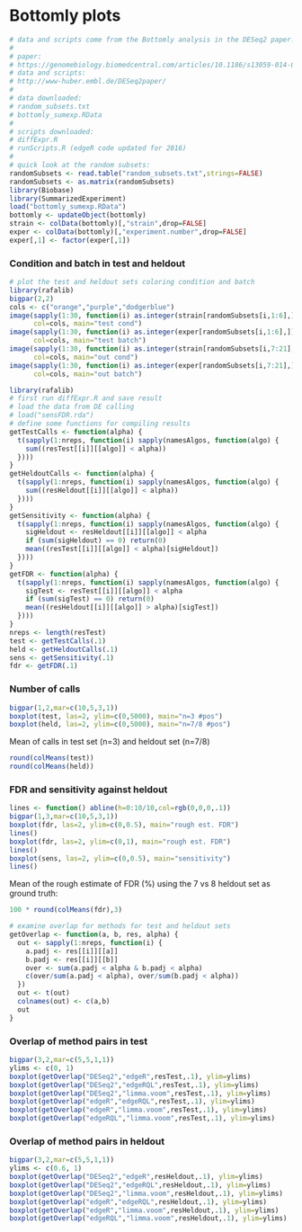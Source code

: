 # Bottomly plots

```r
# data and scripts come from the Bottomly analysis in the DESeq2 paper.
#
# paper:
# https://genomebiology.biomedcentral.com/articles/10.1186/s13059-014-0550-8
# data and scripts:
# http://www-huber.embl.de/DESeq2paper/
#
# data downloaded:
# random_subsets.txt
# bottomly_sumexp.RData
#
# scripts downloaded:
# diffExpr.R 
# runScripts.R (edgeR code updated for 2016)
#
# quick look at the random subsets:
randomSubsets <- read.table("random_subsets.txt",strings=FALSE)
randomSubsets <- as.matrix(randomSubsets)
library(Biobase)
library(SummarizedExperiment)
load("bottomly_sumexp.RData")
bottomly <- updateObject(bottomly)
strain <- colData(bottomly)[,"strain",drop=FALSE]
exper <- colData(bottomly)[,"experiment.number",drop=FALSE]
exper[,1] <- factor(exper[,1])
```

### Condition and batch in test and heldout

```r
# plot the test and heldout sets coloring condition and batch
library(rafalib)
bigpar(2,2)
cols <- c("orange","purple","dodgerblue")
image(sapply(1:30, function(i) as.integer(strain[randomSubsets[i,1:6],])),
      col=cols, main="test cond")
image(sapply(1:30, function(i) as.integer(exper[randomSubsets[i,1:6],])),
      col=cols, main="test batch")
image(sapply(1:30, function(i) as.integer(strain[randomSubsets[i,7:21],])),
      col=cols, main="out cond")
image(sapply(1:30, function(i) as.integer(exper[randomSubsets[i,7:21],])),
      col=cols, main="out batch")
```

```r
library(rafalib)
# first run diffExpr.R and save result
# load the data from DE calling
# load("sensFDR.rda")
# define some functions for compiling results
getTestCalls <- function(alpha) {
  t(sapply(1:nreps, function(i) sapply(namesAlgos, function(algo) {
    sum((resTest[[i]][[algo]] < alpha))
  })))
}
getHeldoutCalls <- function(alpha) {
  t(sapply(1:nreps, function(i) sapply(namesAlgos, function(algo) {
    sum((resHeldout[[i]][[algo]] < alpha))
  })))
}
getSensitivity <- function(alpha) {
  t(sapply(1:nreps, function(i) sapply(namesAlgos, function(algo) {
    sigHeldout <- resHeldout[[i]][[algo]] < alpha
    if (sum(sigHeldout) == 0) return(0)
    mean((resTest[[i]][[algo]] < alpha)[sigHeldout])
  })))
}
getFDR <- function(alpha) {
  t(sapply(1:nreps, function(i) sapply(namesAlgos, function(algo) {
    sigTest <- resTest[[i]][[algo]] < alpha
    if (sum(sigTest) == 0) return(0)
    mean((resHeldout[[i]][[algo]] > alpha)[sigTest])
  })))
}
nreps <- length(resTest)
test <- getTestCalls(.1)
held <- getHeldoutCalls(.1)
sens <- getSensitivity(.1)
fdr <- getFDR(.1)
```

### Number of calls

```r
bigpar(1,2,mar=c(10,5,3,1))
boxplot(test, las=2, ylim=c(0,5000), main="n=3 #pos")
boxplot(held, las=2, ylim=c(0,5000), main="n=7/8 #pos")
```

Mean of calls in test set (n=3) and heldout set (n=7/8)

```r
round(colMeans(test))
round(colMeans(held))
```

### FDR and sensitivity against heldout

```r
lines <- function() abline(h=0:10/10,col=rgb(0,0,0,.1))
bigpar(1,3,mar=c(10,5,3,1))
boxplot(fdr, las=2, ylim=c(0,0.5), main="rough est. FDR")
lines()
boxplot(fdr, las=2, ylim=c(0,1), main="rough est. FDR")
lines()
boxplot(sens, las=2, ylim=c(0,0.5), main="sensitivity")
lines()
```

Mean of the rough estimate of FDR (%) using the 7 vs 8 heldout set as ground truth:

```r
100 * round(colMeans(fdr),3)
```

```r
# examine overlap for methods for test and heldout sets
getOverlap <- function(a, b, res, alpha) {
  out <- sapply(1:nreps, function(i) {
    a.padj <- res[[i]][[a]]
    b.padj <- res[[i]][[b]]
    over <- sum(a.padj < alpha & b.padj < alpha)
    c(over/sum(a.padj < alpha), over/sum(b.padj < alpha))
  })
  out <- t(out)
  colnames(out) <- c(a,b)
  out
}
```

### Overlap of method pairs in test

```r
bigpar(3,2,mar=c(5,5,1,1))
ylims <- c(0, 1)
boxplot(getOverlap("DESeq2","edgeR",resTest,.1), ylim=ylims)
boxplot(getOverlap("DESeq2","edgeRQL",resTest,.1), ylim=ylims)
boxplot(getOverlap("DESeq2","limma.voom",resTest,.1), ylim=ylims)
boxplot(getOverlap("edgeR","edgeRQL",resTest,.1), ylim=ylims)
boxplot(getOverlap("edgeR","limma.voom",resTest,.1), ylim=ylims)
boxplot(getOverlap("edgeRQL","limma.voom",resTest,.1), ylim=ylims)
```

### Overlap of method pairs in heldout

```r
bigpar(3,2,mar=c(5,5,1,1))
ylims <- c(0.6, 1)
boxplot(getOverlap("DESeq2","edgeR",resHeldout,.1), ylim=ylims)
boxplot(getOverlap("DESeq2","edgeRQL",resHeldout,.1), ylim=ylims)
boxplot(getOverlap("DESeq2","limma.voom",resHeldout,.1), ylim=ylims)
boxplot(getOverlap("edgeR","edgeRQL",resHeldout,.1), ylim=ylims)
boxplot(getOverlap("edgeR","limma.voom",resHeldout,.1), ylim=ylims)
boxplot(getOverlap("edgeRQL","limma.voom",resHeldout,.1), ylim=ylims)
```
